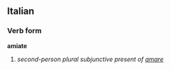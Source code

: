 ==Italian==
===Verb form===
'''amiate'''

# ''second-person plural subjunctive present of [[amare]]''